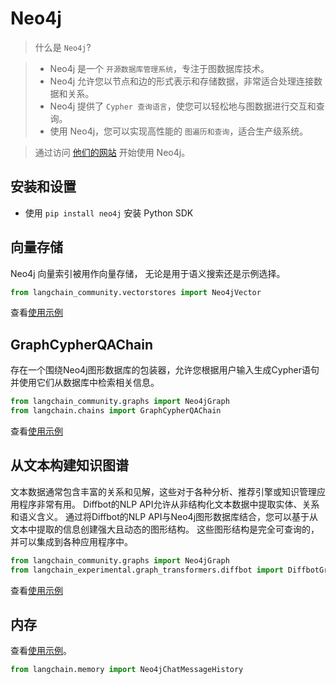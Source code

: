# Neo4j

>什么是 `Neo4j`?

>- Neo4j 是一个 `开源数据库管理系统`，专注于图数据库技术。
>- Neo4j 允许您以节点和边的形式表示和存储数据，非常适合处理连接数据和关系。
>- Neo4j 提供了 `Cypher 查询语言`，使您可以轻松地与图数据进行交互和查询。
>- 使用 Neo4j，您可以实现高性能的 `图遍历和查询`，适合生产级系统。

>通过访问 [他们的网站](https://neo4j.com/) 开始使用 Neo4j。

## 安装和设置

- 使用 `pip install neo4j` 安装 Python SDK


## 向量存储

Neo4j 向量索引被用作向量存储，
无论是用于语义搜索还是示例选择。

```python
from langchain_community.vectorstores import Neo4jVector
```

查看[使用示例](/docs/integrations/vectorstores/neo4jvector)

## GraphCypherQAChain

存在一个围绕Neo4j图形数据库的包装器，允许您根据用户输入生成Cypher语句
并使用它们从数据库中检索相关信息。

```python
from langchain_community.graphs import Neo4jGraph
from langchain.chains import GraphCypherQAChain
```

查看[使用示例](/docs/integrations/graphs/neo4j_cypher)

## 从文本构建知识图谱

文本数据通常包含丰富的关系和见解，这些对于各种分析、推荐引擎或知识管理应用程序非常有用。
Diffbot的NLP API允许从非结构化文本数据中提取实体、关系和语义含义。
通过将Diffbot的NLP API与Neo4j图形数据库结合，您可以基于从文本中提取的信息创建强大且动态的图形结构。
这些图形结构是完全可查询的，并可以集成到各种应用程序中。

```python
from langchain_community.graphs import Neo4jGraph
from langchain_experimental.graph_transformers.diffbot import DiffbotGraphTransformer
```

查看[使用示例](/docs/integrations/graphs/diffbot)

## 内存

查看[使用示例](/docs/integrations/memory/neo4j_chat_message_history)。

```python
from langchain.memory import Neo4jChatMessageHistory
```
